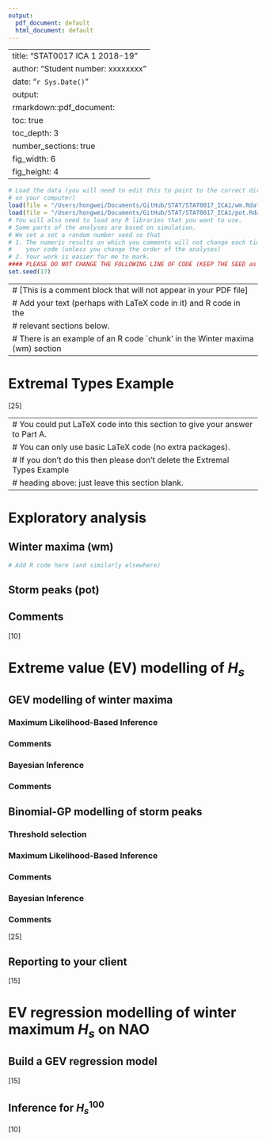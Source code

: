 ```yaml
---
output:
  pdf_document: default
  html_document: default
---
```


<!-- saved from url=(0100)https://moodle-1819.ucl.ac.uk/pluginfile.php/1342515/mod_resource/content/7/stat0017ica1template.Rmd -->
<html><head><meta http-equiv="Content-Type" content="text/html; charset=UTF-8"></head><body>---
title: "STAT0017 ICA 1 2018-19"
author: "Student number: xxxxxxxx"
date: "`r Sys.Date()`"
output:
  rmarkdown::pdf_document:
    toc: true
    toc_depth: 3
    number_sections: true
    fig_width: 6
    fig_height: 4
---

```r
# Load the data (you will need to edit this to point to the correct directory
# on your computer)
load(file = "/Users/hongwei/Documents/GitHub/STAT/STAT0017_ICA1/wm.Rdata")
load(file = "/Users/hongwei/Documents/GitHub/STAT/STAT0017_ICA1/pot.Rdata")
# You will also need to load any R libraries that you want to use.
# Some parts of the analyses are based on simulation.
# We set a set a random number seed so that
# 1. The numeric results on which you comments will not change each time you run
#    your code (unless you change the order of the analyses)
# 2. Your work is easier for me to mark.
#### PLEASE DO NOT CHANGE THE FOLLOWING LINE OF CODE (KEEP THE SEED as 17) ####
set.seed(17)
```

---
# [This is a comment block that will not appear in your PDF file]
# Add your text (perhaps with LaTeX code in it) and R code in the 
# relevant sections below.
# There is an example of an R code `chunk' in the Winter maxima (wm) section
---

# Extremal Types Example

${}$\hspace*{\fill} [25]

---
# You could put LaTeX code into this section to give your answer to Part A.
# You can only use basic LaTeX code (no extra packages).
# If you don't do this then please don't delete the Extremal Types Example
# heading above: just leave this section blank.
---

# Exploratory analysis

## Winter maxima (wm)

```r
# Add R code here (and similarly elsewhere)
```

## Storm peaks (pot)

## Comments

${}$\hspace*{\fill} [10]

# Extreme value (EV) modelling of $H_s$

## GEV modelling of winter maxima

### Maximum Likelihood-Based Inference

### Comments

### Bayesian Inference

### Comments

## Binomial-GP modelling of storm peaks

### Threshold selection

### Maximum Likelihood-Based Inference

### Comments

### Bayesian Inference

### Comments

${}$\hspace*{\fill} [25]

## Reporting to your client

${}$\hspace*{\fill} [15]

# EV regression modelling of winter maximum $H_s$ on NAO

## Build a GEV regression model

${}$\hspace*{\fill} [15]

## Inference for $H_s^{100}$

${}$\hspace*{\fill} [10]

<script type="text/x-mathjax-config">
   MathJax.Hub.Config({  "HTML-CSS": { minScaleAdjust: 125, availableFonts: [] }  });
</script>
</body></html>